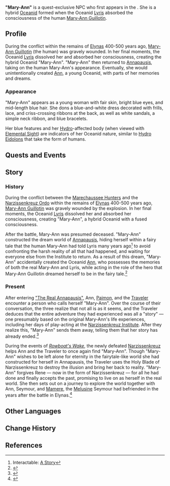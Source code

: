 {{About|the Oceanid formed when [[Lyris]] absorbed Mary-Ann Guillotin's consciousness|the human|Mary-Ann Guillotin}}
{{Character Infobox
|type             = Quest NPC
|image            = NPC Mary-Ann.png
|caption          = 
|realname         = <!-- Optional, if different from in-game name -->
|deceased         = 
|region           = Fontaine
|location         = Fontaine
|affiliation      = Narzissenkreuz Institute
|affiliationNote  = formerly
|affiliation2     = Marechaussee Phantom
|affiliationNote2 = formerly
|title            = 
|ancestry         = <!-- Clan/family -->
|father           = 
|mother           = 
|spouse           = 
|sibling          = 
|child            = 
|relative         = 
|voiceEN          = 
|voiceCN          = 
|voiceJP          = 
|voiceKR          = 
}}
'''"Mary-Ann"''' is a quest-exclusive NPC who first appears in the {{Quest|Mary-Ann's Story}}. She is a hybrid [[Oceanid]] formed when the Oceanid [[Lyris]] absorbed the consciousness of the human [[Mary-Ann Guillotin]].
<!--
==Location==
{{subst:#tag:gallery|
NPC Location {{subst:#titleparts:{{subst:PAGENAME}}}}.png{{subst:!}}{{subst:#titleparts:{{subst:PAGENAME}}}}'s location
NPC Location {{subst:#titleparts:{{subst:PAGENAME}}}} Context.png{{subst:!}}Additional context
}}
-->
==Profile==
During the conflict within the remains of [[Elynas (NPC)|Elynas]] 400-500 years ago, [[Mary-Ann Guillotin]] (the human) was gravely wounded. In her final moments, the Oceanid [[Lyris]] dissolved her and absorbed her consciousness, creating the hybrid Oceanid "Mary-Ann". "Mary-Ann" then returned to [[Annapausis]], taking on the human Mary-Ann's appearance. Eventually, she would unintentionally created [[Ann]], a young Oceanid, with parts of her memories and dreams.

===Appearance===
"Mary-Ann" appears as a young woman with fair skin, bright blue eyes, and mid-length blue hair. She dons a blue-and-white dress decorated with frills, lace, and criss-crossing ribbons at the back, as well as white sandals, a simple neck ribbon, and blue bracelets.

Her blue features and her [[Hydro]]-affected body (when viewed with [[Elemental Sight]]) are indicators of her Oceanid nature, similar to [[Hydro Eidolon]]s that take the form of humans.

==Quests and Events==
{{Quests and Events}}

==Story==
===History===
During the conflict between the [[Marechaussee Hunter]]s and the [[Narzissenkreuz Ordo]] within the remains of [[Elynas (NPC)|Elynas]] 400-500 years ago, [[Mary-Ann Guillotin]] was gravely wounded by the explosion. In her final moments, the Oceanid [[Lyris]] dissolved her and absorbed her consciousness, creating "Mary-Ann", a hybrid Oceanid with a fused consciousness.

After the battle, Mary-Ann was presumed deceased. "Mary-Ann" constructed the dream world of [[Annapausis]], hiding herself within a fairy tale that the human Mary-Ann had told Lyris many years ago<ref>Interactable: [[Annapausis#Interactables|A Story]]</ref> to avoid confronting the harsh reality of all that had happened, and waiting for everyone else from the Institute to return. As a result of this dream, "Mary-Ann" accidentally created the Oceanid [[Ann]], who possesses the memories of both the real Mary-Ann and Lyris, while acting in the role of the hero that Mary-Ann Guillotin dreamed herself to be in the fairy tale.<ref>{{Ref/Quest|Search in the Algae Sea (Quest)}}</ref>

===Present===
After entering [["The Real Annapausis"]], Ann, [[Paimon]], and the [[Traveler]] encounter a person who calls herself "Mary-Ann". Over the course of their conversation, the three realize that not all is as it seems, and the Traveler deduces that the entire adventure they had experienced was all a "story" &mdash; one presumably based on the original Mary-Ann's life experiences, including her days of play-acting at the [[Narzissenkreuz Institute]]. After they realize this, "Mary-Ann" sends them away, telling them that her story has already ended.<ref>{{Ref/Quest|Mary-Ann's Story}}</ref>

During the events of [[Rowboat's Wake (Quest)|''Rowboat's Wake'']], the newly defeated [[Narzissenkreuz]] helps Ann and the Traveler to once again find "Mary-Ann". Though "Mary-Ann" wishes to be left alone for eternity in the fairytale-like world she had constructed for herself in Annapausis, the Traveler uses the Holy Blade of Narzissenkreuz to destroy the illusion and bring her back to reality. "Mary-Ann" forgives Rene &mdash; now in the form of Narzissenkreuz &mdash; for all he had done and finally accepts the past, promising to live on as herself in the real world. She then sets out on a journey to explore the world together with Ann, Seymour, and [[Mamere]], the [[Melusine]] Seymour had befriended in the years after the battle in Elynas.<ref>{{Ref/Quest|Rowboat's Wake (Quest)}}</ref> 
<!--
==Idle Quotes==
{{Dialogue Start}}
: {{DIcon|Idle}} {{Tx}}
:: {{A|VO {{subst:#titleparts:{{subst:PAGENAME}}}} 01.ogg}} "{{Tx}}"
{{Dialogue End}}

==Dialogue==
{{Dialogue Start}}
:'''{{subst:#titleparts:{{subst:PAGENAME}}}}:''' 
:{{DIcon}}
{{Dialogue End}}
<!--
==Event Dialogue==
===Event Name===
{{Dialogue Start}}
:'''{{subst:#titleparts:{{subst:PAGENAME}}}}:'''
{{Dialogue End}}

==Gallery==
<gallery>
</gallery>
-->
==Other Languages==
{{Other Languages|default_hidden=1
|en      = Mary-Ann
|zhs     = 「玛丽安」
|zhs_rm  = "Mǎlìān"
|zht     = 「瑪麗安」
|zht_rm  = "Mǎlìān"
|ja      = 「マリアン」
|ja_rm   = "Marian"
|ko      = 「마리안」
|es      = Marianne
|fr      = Mary-Ann
|ru      = Мари-Анн
|th      = "Mary-Ann"
|vi      = Mary-Ann
|de      = „Mary-Ann“
|id      = Mary-Ann
|pt      = Mary-Ann
|tr      = Mary-Ann
|it      = Mary-Ann
}}

==Change History==
{{Change History|4.0}}

==References==
{{Reflist}}